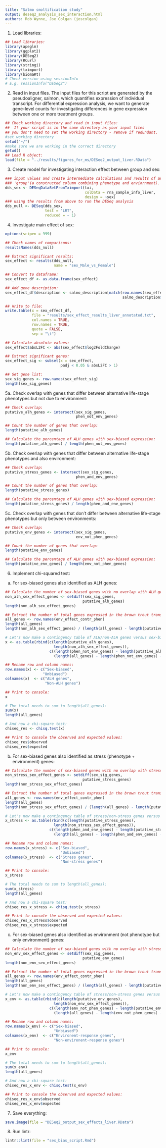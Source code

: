 ```yaml
--- 
title: "Salmo smoltification study"
output: deseq2_analysis_sex_interaction.html
authors: Rob Wynne, Joe Colgan (joscolgan)
---
```

  
1. Load libraries:
  
```r
## Load libraries:
library(apeglm)
library(ggplot2)
library(DESeq2)
library(RCurl)
library(stringi)
library(tximport)
library(biomaRt)
# Check version using sessionInfo
# E.g. sessionInfo("DESeq2")
```

2. Read in input files. The input files for this script are generated by the pseudoaligner, salmon, which quantifies expression of individual transcript. For differential expression analysis, we want to generate gene-level counts for investigating differences in gene expression between one or more treatment groups.

```r
## Check working directory and read in input files:
##  If your script is in the same directory as your input files
## you don't need to set the working directory - remove if redundant.
#set working directory
setwd("~/")
#make sure we are working in the correct directory
getwd()
## Load R object:
load(file = "../results/figures_for_ms/DESeq2_output_liver.RData")
```

3. Create model for investigating interaction effect between group and sex:
  
```r
### input values and create intermediate calculations and results of an analysis of differential expression looking at sex and
### 'group'(a constructed column combining phenotype and enviornment).
dds_sex <- DESeqDataSetFromTximport(txi,
                                    colData = rna_sample_info_liver,
                                    design = ~sex)
### using the results from above to run the DESeq analysis
dds_null <- DESeq(dds_sex,
                  test = "LRT",
                  reduced = ~ 1)
```

4. Investigate main effect of sex:
  
```r
options(scipen = 999)

## Check names of comparisons:
resultsNames(dds_null)

## Extract significant results:
sex_effect <- results(dds_null,
                      name = "sex_Male_vs_Female")

## Convert to dataframe:
sex_effect_df <- as.data.frame(sex_effect)

## Add gene description:
sex_effect_df$description <- salmo_description[match(row.names(sex_effect_df),
                                                     salmo_description$ensembl_gene_id), ]

## Write to file:
write.table(x = sex_effect_df,
            file = "results/sex_effect_results_liver_annotated.txt",
            col.names = TRUE,
            row.names = TRUE,
            quote = FALSE,
            sep = "\t")

## Calculate absolute values:
sex_effect$absL2FC <- abs(sex_effect$log2FoldChange)

## Extract significant genes:
sex_effect_sig <- subset(x = sex_effect,
                         padj < 0.05 & absL2FC > 1)

## Get gene list:
sex_sig_genes <- row.names(sex_effect_sig)
length(sex_sig_genes)
```

5a. Check overlap with genes that differ between alternative life-stage phenotypes but not due to environment:

```r
## Check overlap:
putative_alh_genes <- intersect(sex_sig_genes,
                                phen_not_env_genes)

## Count the number of genes that overlap:
length(putative_alh_genes)

## Calculate the percentage of ALH genes with sex-biased expression:
length(putative_alh_genes) / length(phen_not_env_genes)
```

5b. Check overlap with genes that differ between alternative life-stage phenotypes and also environment:

```r
## Check overlap:
putative_stress_genes <- intersect(sex_sig_genes,
                                phen_and_env_genes)

## Count the number of genes that overlap:
length(putative_stress_genes)

## Calculate the percentage of ALH genes with sex-biased expression:
length(putative_stress_genes) / length(phen_and_env_genes)
```

5c. Check overlap with genes that don't differ between alternative life-stage phenotypes but only between environments:

```r
## Check overlap:
putative_env_genes <- intersect(sex_sig_genes,
                                env_not_phen_genes)

## Count the number of genes that overlap:
length(putative_env_genes)

## Calculate the percentage of ALH genes with sex-biased expression:
length(putative_env_genes) / length(env_not_phen_genes)
```

6. Implement chi-squared test:
a) For sex-biased genes also identified as ALH genes:

```r
## Calculate the number of sex-biased genes with no overlap with ALH genes:
non_alh_sex_effect_genes <- setdiff(sex_sig_genes,
                                   putative_alh_genes)
length(non_alh_sex_effect_genes)

## Extract the number of total genes expressed in the brown trout transcriptome:
all_genes <- row.names(env_effect_contr_phen)
length(all_genes)
length(non_alh_sex_effect_genes) / (length(all_genes) - length(putative_alh_genes))

# Let's now make a contingency table of ALH/non-ALH genes versus sex-biased/unbiased genes:
x <- as.table(rbind(c(length(putative_alh_genes),
                      length(non_alh_sex_effect_genes)),
                    c((length(phen_not_env_genes) - length(putative_alh_genes)),
                      (length(all_genes) - length(phen_not_env_genes) - length(non_alh_sex_effect_genes)))))

## Rename row and column names:
row.names(x) <- c("Sex-biased",
                 "Unbiased")
colnames(x)  <- c("ALH genes",
                  "Non-ALH genes")

## Print to console:
x

# The total needs to sum to length(all_genes):
sum(x)
length(all_genes)

# And now a chi-square test:
chiseq_res <- chisq.test(x)

## Print to console the observed and expected values:
chiseq_res$observed
chiseq_res$expected
```

b) For sex-biased genes also identified as stress (phenotype + environment) genes:

```r
## Calculate the number of sex-biased genes with no overlap with stress genes:
non_stress_sex_effect_genes <- setdiff(sex_sig_genes,
                                   putative_stress_genes)
length(non_stress_sex_effect_genes)

## Extract the number of total genes expressed in the brown trout transcriptome:
all_genes <- row.names(env_effect_contr_phen)
length(all_genes)
length(non_stress_sex_effect_genes) / (length(all_genes) - length(putative_stress_genes))

# Let's now make a contingency table of stress/non-stress genes versus sex-biased/unbiased genes:
x_stress <- as.table(rbind(c(length(putative_stress_genes),
                      length(non_stress_sex_effect_genes)),
                    c((length(phen_and_env_genes) - length(putative_stress_genes)),
                      (length(all_genes) - length(phen_and_env_genes) - length(non_stress_sex_effect_genes)))))

## Rename row and column names:
row.names(x_stress) <- c("Sex-biased",
                         "Unbiased")
colnames(x_stress)  <- c("Stress genes",
                         "Non-stress genes")

## Print to console:
x_stress

# The total needs to sum to length(all_genes):
sum(x_stress)
length(all_genes)

# And now a chi-square test:
chiseq_res_x_stress <- chisq.test(x_stress)

## Print to console the observed and expected values:
chiseq_res_x_stress$observed
chiseq_res_x_stress$expected
```

c) For sex-biased genes also identified as environment (not phenotype but only environment) genes:

```r
## Calculate the number of sex-biased genes with no overlap with stress genes:
non_env_sex_effect_genes <- setdiff(sex_sig_genes,
                                   putative_env_genes)
length(non_env_sex_effect_genes)

## Extract the number of total genes expressed in the brown trout transcriptome:
all_genes <- row.names(env_effect_contr_phen)
length(all_genes)
length(non_env_sex_effect_genes) / (length(all_genes) - length(putative_env_genes))

# Let's now make a contingency table of stress/non-stress genes versus sex-biased/unbiased genes:
x_env <- as.table(rbind(c(length(putative_env_genes),
                      length(non_env_sex_effect_genes)),
                    c((length(env_not_phen_genes) - length(putative_env_genes)),
                      (length(all_genes) - length(env_not_phen_genes) - length(non_env_sex_effect_genes)))))

## Rename row and column names:
row.names(x_env) <- c("Sex-biased",
                      "Unbiased")
colnames(x_env)  <- c("Environent-response genes",
                      "Non-environent-response genes")

## Print to console:
x_env

# The total needs to sum to length(all_genes):
sum(x_env)
length(all_genes)

# And now a chi-square test:
chiseq_res_x_env <- chisq.test(x_env)

## Print to console the observed and expected values:
chiseq_res_x_env$observed
chiseq_res_x_env$expected
```

7. Save everything:

```r
save.image(file = "DESeq2_output_sex_effects_liver.RData")
```

8. Run lintr:

```r
lintr::lint(file = "sex_bias_script.Rmd")
```